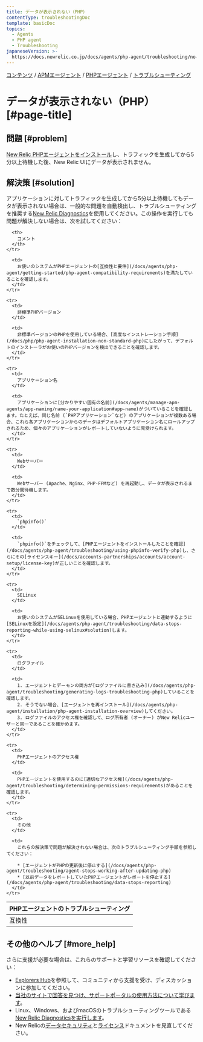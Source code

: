 ```yaml
---
title: データが表示されない（PHP）
contentType: troubleshootingDoc
template: basicDoc
topics:
  - Agents
  - PHP agent
  - Troubleshooting
japaneseVersion: >-
  https://docs.newrelic.co.jp/docs/agents/php-agent/troubleshooting/no-data-appears-php
---
```


[コンテンツ](/docs) / [APMエージェント](/docs/agents) / [PHPエージェント](/docs/agents/php-agent) / [トラブルシューティング](/docs/agents/php-agent/troubleshooting)

# データが表示されない（PHP） [#page-title]

## 問題 [#problem]

[New Relic PHPエージェントをインストール](/docs/agents/php-agent/installation/php-agent-installation-overview)し、トラフィックを生成してから5分以上待機した後、New Relic UIにデータが表示されません。

## 解決策 [#solution]

アプリケーションに対してトラフィックを生成してから5分以上待機してもデータが表示されない場合は、一般的な問題を自動検出し、トラブルシューティングを推奨する[New Relic Diagnostics](/docs/agents/manage-apm-agents/troubleshooting/new-relic-diagnostics)を使用してください。この操作を実行しても問題が解決しない場合は、次を試してください：

<Table>
  <thead>
    <tr>
      <th style={{ width: "200px" }}>
        PHPエージェントのトラブルシューティング
      </th>

      <th>
        コメント
      </th>
    </tr>
  </thead>

  <tbody>
    <tr>
      <td>
        互換性
      </td>

      <td>
        お使いのシステムがPHPエージェントの[互換性と要件](/docs/agents/php-agent/getting-started/php-agent-compatibility-requirements)を満たしていることを確認します。
      </td>
    </tr>

    <tr>
      <td>
        非標準PHPバージョン
      </td>

      <td>
        非標準バージョンのPHPを使用している場合、[高度なインストレーション手順](/docs/php/php-agent-installation-non-standard-php)にしたがって、デフォルトのインストーラがお使いのPHPバージョンを検出できることを確認します。
      </td>
    </tr>

    <tr>
      <td>
        アプリケーション名
      </td>

      <td>
        アプリケーションに[分かりやすい固有の名前](/docs/agents/manage-apm-agents/app-naming/name-your-application#app-name)がついていることを確認します。たとえば、同じ名前 (`PHPアプリケーション`など) のアプリケーションが複数ある場合、これら各アプリケーションからのデータはデフォルトアプリケーション名にロールアップされるため、個々のアプリケーションがレポートしていないように見受けられます。
      </td>
    </tr>

    <tr>
      <td>
        Webサーバー
      </td>

      <td>
        Webサーバー (Apache、Nginx、PHP-FPMなど) を再起動し、データが表示されるまで数分間待機します。
      </td>
    </tr>

    <tr>
      <td>
        `phpinfo()`
      </td>

      <td>
        `phpinfo()`をチェックして、[PHPエージェントをインストールしたことを確認](/docs/agents/php-agent/troubleshooting/using-phpinfo-verify-php)し、さらにその[ライセンスキー](/docs/accounts-partnerships/accounts/account-setup/license-key)が正しいことを確認します。
      </td>
    </tr>

    <tr>
      <td>
        SELinux
      </td>

      <td>
        お使いのシステムがSELinuxを使用している場合、PHPエージェントと連動するように[SELinuxを設定](/docs/agents/php-agent/troubleshooting/data-stops-reporting-while-using-selinux#solution)します。
      </td>
    </tr>

    <tr>
      <td>
        ログファイル
      </td>

      <td>
        1. エージェントとデーモンの両方が[ログファイルに書き込み](/docs/agents/php-agent/troubleshooting/generating-logs-troubleshooting-php)していることを確認します。
        2. そうでない場合、[エージェントを再インストール](/docs/agents/php-agent/installation/php-agent-installation-overview)してください。
        3. ログファイルのアクセス権を確認して、ログ所有者 (オーナー) がNew Relicユーザーと同一であることを確かめます。
      </td>
    </tr>

    <tr>
      <td>
        PHPエージェントのアクセス権
      </td>

      <td>
        PHPエージェントを使用するのに[適切なアクセス権](/docs/agents/php-agent/troubleshooting/determining-permissions-requirements)があることを確認します。
      </td>
    </tr>

    <tr>
      <td>
        その他
      </td>

      <td>
        これらの解決策で問題が解決されない場合は、次のトラブルシューティング手順を参照してください：

        * [エージェントがPHPの更新後に停止する](/docs/agents/php-agent/troubleshooting/agent-stops-working-after-updating-php)
        * [以前データをレポートしていたPHPエージェントがレポートを停止する](/docs/agents/php-agent/troubleshooting/data-stops-reporting)
      </td>
    </tr>
  </tbody>
</Table>

## その他のヘルプ [#more_help]

さらに支援が必要な場合は、これらのサポートと学習リソースを確認してください：

* [Explorers Hub](https://discuss.newrelic.com/)を参照して、コミュニティから支援を受け、ディスカッションに参加してください。
* [当社のサイトで回答を見つけ、サポートポータルの使用方法について学びます](/docs/using-new-relic/welcome-new-relic/get-started/find-help-use-support-portal)。
* Linux、Windows、およびmacOSのトラブルシューティングツールである[New Relic Diagnosticsを実行します](/docs/using-new-relic/cross-product-functions/troubleshooting/new-relic-diagnostics)。
* New Relicの[データセキュリティ](/docs/security)と[ライセンス](/docs/licenses)ドキュメントを見直してください。
